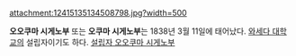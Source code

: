attachment:12415135134508798.jpg?width=500

'''오오쿠마 시게노부''' 또는 '''오쿠마 시게노부'''는 1838년 3월 11일에 태어났다. [[와세다 대학교]]의 설립자이기도 하다. [http://translate.googleusercontent.com/translate_c?depth=1&hl=en&rurl=translate.google.com&sl=ja&tl=ko&u=http://www.waseda.jp/jp/global/guide/founder/index.html&usg=ALkJrhjHucsuVED0_rZ3srqRRhQIuwTdag 설립자 오오쿠마 시게노부]
